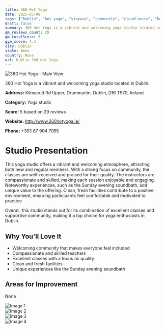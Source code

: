 ```yaml
---
title: 360 Hot Yoga
date: 2025-03-08
tags: ["Dublin", "hot yoga", "vinyasa", "community", "cleanliness", "Dublin"]  
draft: false
summary: 360 Hot Yoga is a vibrant and welcoming yoga studio located in Dublin.
gm_reviews_count: 29
gm_totalScore: 5
gym_score: 4.3
city: Dublin
state: None
country: None
url: Dublin_360_Hot_Yoga
---
```


<div className="aspect-[16/9] relative my-8">
  <img 
    src="https://lh5.googleusercontent.com/p/AF1QipPPRWOzWDiHSPcXJz3ai2X0_GIFanZT-uR_JB4S=w1920-h1080-k-no"
    alt="360 Hot Yoga - Main View"
    className="object-cover absolute inset-0 w-full h-full rounded-lg"
  />
</div>

360 Hot Yoga is a vibrant and welcoming yoga studio located in Dublin.

**Address:** Kilmacud Rd Upper, Drummartin, Dublin, D16 T970, Ireland

**Category:** Yoga studio

**Score:** 5 based on 29 reviews

**Website:** http://www.360hotyoga.ie/

**Phone:** +353 87 904 7055

# Studio Presentation

This yoga studio offers a vibrant and welcoming atmosphere, attracting both new and regular members. With a strong focus on community, the classes are well-received and praised for their quality. The instructors are compassionate and skilled, making each session enjoyable and engaging. Noteworthy experiences, such as the Sunday evening soundbath, add unique value to the offering. Clean, fresh facilities contribute to a positive environment, ensuring participants feel comfortable and motivated to practice.

Overall, this studio stands out for its combination of excellent classes and supportive community, making it a top choice for yoga enthusiasts in Dublin.

## Why You'll Love It

- Welcoming community that makes everyone feel included
- Compassionate and skilled teachers
- Excellent classes with a focus on quality
- Clean and fresh facilities
- Unique experiences like the Sunday evening soundbath

## Areas for Improvement

None

<div className="grid grid-cols-1 xl:grid-cols-2 gap-4 my-8">
<div className="aspect-[4/3] relative"><img src="https://lh3.googleusercontent.com/p/AF1QipP8v6DmOb58GgqaNgzAH9mdT24souUl3ihIh9pD=w1920-h1080-k-no" alt="Image 1" className="object-cover absolute inset-0 w-full h-full rounded-lg" /></div>
<div className="aspect-[4/3] relative"><img src="https://lh5.googleusercontent.com/p/AF1QipMjB4K8HIXaE9jl2V_AbTPQPZ4r4ryucyRTopBF=w1920-h1080-k-no" alt="Image 2" className="object-cover absolute inset-0 w-full h-full rounded-lg" /></div>
<div className="aspect-[4/3] relative"><img src="https://lh5.googleusercontent.com/p/AF1QipM28cQtT7K15HIK0Gh13seaL1ilxMoirQrk3VSC=w1920-h1080-k-no" alt="Image 3" className="object-cover absolute inset-0 w-full h-full rounded-lg" /></div>
<div className="aspect-[4/3] relative"><img src="https://lh5.googleusercontent.com/p/AF1QipMs0YC36bzQT9LGQkzTckgGP0-LOiPYbN1KqoC4=w1920-h1080-k-no" alt="Image 4" className="object-cover absolute inset-0 w-full h-full rounded-lg" /></div>
</div>